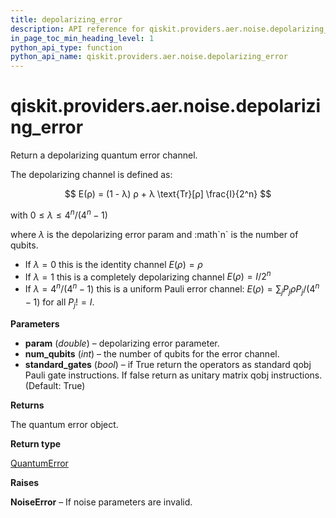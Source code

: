 ```yaml
---
title: depolarizing_error
description: API reference for qiskit.providers.aer.noise.depolarizing_error
in_page_toc_min_heading_level: 1
python_api_type: function
python_api_name: qiskit.providers.aer.noise.depolarizing_error
---
```


<span id="qiskit-providers-aer-noise-depolarizing-error" />

# qiskit.providers.aer.noise.depolarizing\_error

<Function id="qiskit.providers.aer.noise.depolarizing_error" github="https://github.com/qiskit/qiskit-aer/tree/stable/0.7/qiskit/providers/aer/noise/errors/standard_errors.py" signature="depolarizing_error(param, num_qubits, standard_gates=True)">
  Return a depolarizing quantum error channel.

  The depolarizing channel is defined as:

  $$
  E(ρ) = (1 - λ) ρ + λ \text{Tr}[ρ] \frac{I}{2^n}
  $$

  with $0 \le λ \le 4^n / (4^n - 1)$

  where $λ$ is the depolarizing error param and :math\`n\` is the number of qubits.

  *   If $λ = 0$ this is the identity channel $E(ρ) = ρ$
  *   If $λ = 1$ this is a completely depolarizing channel $E(ρ) = I / 2^n$
  *   If $λ = 4^n / (4^n - 1)$ this is a uniform Pauli error channel: $E(ρ) = \sum_j P_j ρ P_j / (4^n - 1)$ for all $P_j != I$.

  **Parameters**

  *   **param** (*double*) – depolarizing error parameter.
  *   **num\_qubits** (*int*) – the number of qubits for the error channel.
  *   **standard\_gates** (*bool*) – if True return the operators as standard qobj Pauli gate instructions. If false return as unitary matrix qobj instructions. (Default: True)

  **Returns**

  The quantum error object.

  **Return type**

  [QuantumError](qiskit.providers.aer.noise.QuantumError "qiskit.providers.aer.noise.QuantumError")

  **Raises**

  **NoiseError** – If noise parameters are invalid.
</Function>

